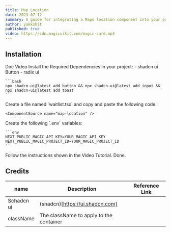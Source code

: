 ```yaml
---
title: Map Location
date: 2023-07-12
summary: A guide for integrating a Maps location component into your project. Using Google maps API.
author: yakkshit
published: true
video: https://cdn.magicuikit.com/magic-card.mp4
---
```


<SupportOverlay videoSrc="https://www.youtube.com/embed/uAOx1611_iw?si=EaKMn3bknh8yWJ0G&amp;controls=0" supportLink="https://stripe.com/support" />


<ComponentPreview name="map-location-demo" />

## Installation

<Tabs defaultValue="doc">

<TabsList>
  <TabsTrigger value="doc">Doc</TabsTrigger>
  <TabsTrigger value="video">Video</TabsTrigger>
</TabsList>

<TabsContent value="doc">

<Steps>
  <Step>
  Install the Required Dependencies in your project:
    - shadcn ui Button
    - radix ui

    ```bash
    npx shadcn-ui@latest add button && npx shadcn-ui@latest add input && npx shadcn-ui@latest add toast
    ```
  </Step>
  
  <Step>
    Create a file named `waitlist.tsx` and copy and paste the following code:

    <ComponentSource name="map-location" />

  </Step>
  
  <Step>
  Create the following `.env` variables:

    ```env
    NEXT_PUBLIC_MAGIC_API_KEY=YOUR_MAGIC_API_KEY
    NEXT_PUBLIC_MAGIC_PROJECT_ID=YOUR_MAGIC_PROJECT_ID
    ```
  </Step>
</Steps>

</TabsContent>

<TabsContent value="video">

<Steps>
  <Step>
  Follow the instructions shown in the Video Tutorial.
  <VideoEmbed src="https://cdn.magicuikit.com/magic-card.mp4" />
  </Step>
  <Step>Done.</Step>
</Steps>

</TabsContent>

</Tabs>

## Credits

| name      | Description                             | Reference Link      |
| --------- | --------------------------------------- |---------------------|
| Schadcn ui| (snadcn)[https://ui.shadcn.com]         |                     |
| className | The className to apply to the container |                     |

